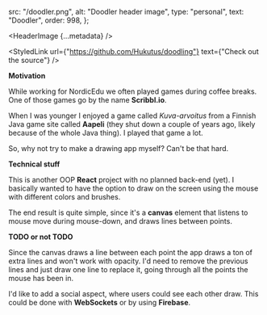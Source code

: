 
  src: "/doodler.png",
  alt: "Doodler header image",
  type: "personal",
  text: "Doodler",
  order: 998,
};

<HeaderImage
  {...metadata}
/>

<StyledLink
  url={"https://github.com/Hukutus/doodling"}
  text={"Check out the source"}
/>

**Motivation**

While working for NordicEdu we often played games during coffee breaks. One of those games go by the name **Scribbl.io**.

When I was younger I enjoyed a game called *Kuva-arvoitus* from a Finnish Java game site called **Aapeli** (they shut down a couple of years ago, likely because of the whole Java thing).
I played that game a lot.

So, why not try to make a drawing app myself? Can't be that hard.

**Technical stuff**

This is another OOP **React** project with no planned back-end (yet).
I basically wanted to have the option to draw on the screen using the mouse with different colors and brushes.

The end result is quite simple, since it's a **canvas** element that listens to mouse move during mouse-down, and draws lines between points.

**TODO or not TODO**

Since the canvas draws a line between each point the app draws a ton of extra lines and won't work with opacity.
I'd need to remove the previous lines and just draw one line to replace it, going through all the points the mouse has been in.

I'd like to add a social aspect, where users could see each other draw. This could be done with **WebSockets** or by using **Firebase**.

